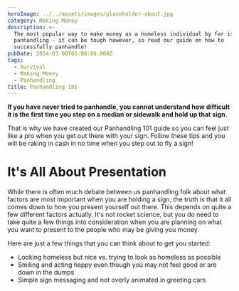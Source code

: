 ```yaml
---
heroImage: ../../assets/images/placeholder-about.jpg
category: Making Money
description: >-
  The most popular way to make money as a homeless individual by far is
  panhandling - it can be tough however, so read our guide on how to
  successfully panhandle!
pubDate: 2024-03-08T05:00:00.000Z
tags:
  - Survival
  - Making Money
  - Panhandling
title: Panhandling 101
---
```


**If you have never tried to panhandle, you cannot understand how difficult it is the first time you step on a median or sidewalk and hold up that sign.**

That is why we have created our Panhandling 101 guide so you can feel just like a pro when you get out there with your sign. Follow these tips and you will be raking in cash in no time when you step out to fly a sign!

# It's All About Presentation

While there is often much debate between us panhandling folk about what factors are most important when you are holding a sign, the truth is that it all comes down to how you present yourself out there. This depends on quite a few different factors actually. It's not rocket science, but you do need to take quite a few things into consideration when you are planning on what you want to present to the people who may be giving you money.

Here are just a few things that you can think about to get you started:

- Looking homeless but nice vs. trying to look as homeless as possible
- Smiling and acting happy even though you may not feel good or are down in the dumps
- Simple sign messaging and not overly animated in greeting cars
